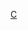 {{asbox
|image=Comet icon.svg
|category=彗星小作品
|subject=與[[彗星]]相關的
|name=Template:Comet-stub
}}<noinclude>
[[Category:天文學小作品模板|C]]
</noinclude>